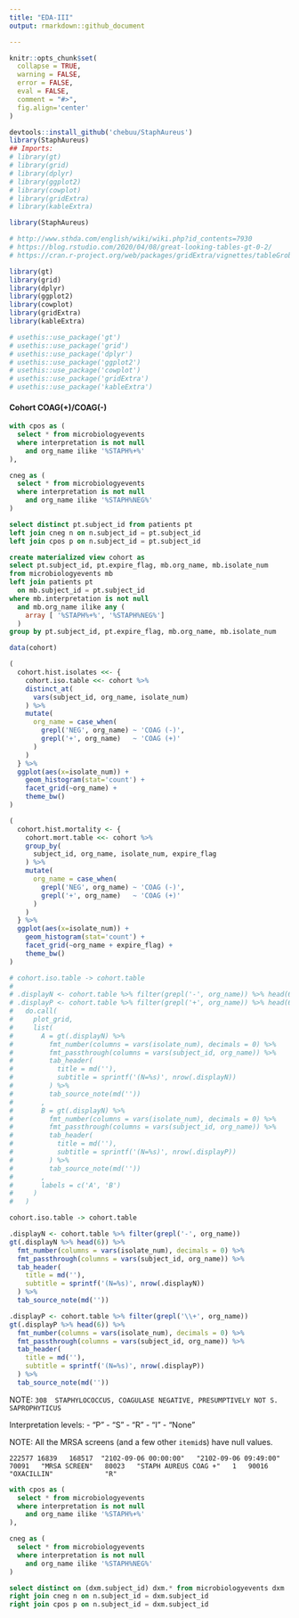 ```yaml
---
title: "EDA-III"
output: rmarkdown::github_document

---
```


```r
knitr::opts_chunk$set(
  collapse = TRUE,
  warning = FALSE,
  error = FALSE,
  eval = FALSE,
  comment = "#>",
  fig.align='center'
)
```


```r
devtools::install_github('chebuu/StaphAureus')
library(StaphAureus)
## Imports:
# library(gt)
# library(grid)
# library(dplyr)
# library(ggplot2)
# library(cowplot)
# library(gridExtra)
# library(kableExtra)
```

```r
library(StaphAureus)

# http://www.sthda.com/english/wiki/wiki.php?id_contents=7930
# https://blog.rstudio.com/2020/04/08/great-looking-tables-gt-0-2/
# https://cran.r-project.org/web/packages/gridExtra/vignettes/tableGrob.html

library(gt)
library(grid)
library(dplyr)
library(ggplot2)
library(cowplot)
library(gridExtra)
library(kableExtra)

# usethis::use_package('gt')
# usethis::use_package('grid')
# usethis::use_package('dplyr')
# usethis::use_package('ggplot2')
# usethis::use_package('cowplot')
# usethis::use_package('gridExtra')
# usethis::use_package('kableExtra')

```

#### Cohort COAG(+)/COAG(-)

```sql
with cpos as (
  select * from microbiologyevents 
  where interpretation is not null 
    and org_name ilike '%STAPH%+%'
),

cneg as (
  select * from microbiologyevents 
  where interpretation is not null 
    and org_name ilike '%STAPH%NEG%'
)

select distinct pt.subject_id from patients pt
left join cneg n on n.subject_id = pt.subject_id
left join cpos p on n.subject_id = pt.subject_id
```

```sql
create materialized view cohort as
select pt.subject_id, pt.expire_flag, mb.org_name, mb.isolate_num 
from microbiologyevents mb
left join patients pt 
  on mb.subject_id = pt.subject_id
where mb.interpretation is not null 
  and mb.org_name ilike any (
    array [ '%STAPH%+%', '%STAPH%NEG%']
  )
group by pt.subject_id, pt.expire_flag, mb.org_name, mb.isolate_num
```

```r
data(cohort)

(
  cohort.hist.isolates <<- {
    cohort.iso.table <<- cohort %>%
    distinct_at(
      vars(subject_id, org_name, isolate_num)
    ) %>%
    mutate(
      org_name = case_when(
        grepl('NEG', org_name) ~ 'COAG (-)',
        grepl('+', org_name)   ~ 'COAG (+)'
      )
    )
  } %>% 
  ggplot(aes(x=isolate_num)) +
    geom_histogram(stat='count') +
    facet_grid(~org_name) +
    theme_bw() 
)
```

```r
(
  cohort.hist.mortality <- {
    cohort.mort.table <<- cohort %>%
    group_by(
      subject_id, org_name, isolate_num, expire_flag
    ) %>%
    mutate(
      org_name = case_when(
        grepl('NEG', org_name) ~ 'COAG (-)',
        grepl('+', org_name)   ~ 'COAG (+)'
      )
    )
  } %>% 
  ggplot(aes(x=isolate_num)) +
    geom_histogram(stat='count') +
    facet_grid(~org_name + expire_flag) +
    theme_bw() 
)
```

```r
# cohort.iso.table -> cohort.table
# 
# .displayN <- cohort.table %>% filter(grepl('-', org_name)) %>% head(6)
# .displayP <- cohort.table %>% filter(grepl('+', org_name)) %>% head(6)
#   do.call(
#     plot_grid,
#     list(
#       A = gt(.displayN) %>%
#         fmt_number(columns = vars(isolate_num), decimals = 0) %>%
#         fmt_passthrough(columns = vars(subject_id, org_name)) %>%
#         tab_header(
#           title = md(''),
#           subtitle = sprintf('(N=%s)', nrow(.displayN))
#         ) %>%
#         tab_source_note(md(''))
#       ,
#       B = gt(.displayN) %>%
#         fmt_number(columns = vars(isolate_num), decimals = 0) %>%
#         fmt_passthrough(columns = vars(subject_id, org_name)) %>%
#         tab_header(
#           title = md(''),
#           subtitle = sprintf('(N=%s)', nrow(.displayP))
#         ) %>%
#         tab_source_note(md(''))
#       ,
#       labels = c('A', 'B')
#     ) 
#   )
```
```r
cohort.iso.table -> cohort.table

.displayN <- cohort.table %>% filter(grepl('-', org_name)) 
gt(.displayN %>% head(6)) %>%
  fmt_number(columns = vars(isolate_num), decimals = 0) %>%
  fmt_passthrough(columns = vars(subject_id, org_name)) %>%
  tab_header(
    title = md(''),
    subtitle = sprintf('(N=%s)', nrow(.displayN))
  ) %>%
  tab_source_note(md(''))

.displayP <- cohort.table %>% filter(grepl('\\+', org_name))
gt(.displayP %>% head(6)) %>%
  fmt_number(columns = vars(isolate_num), decimals = 0) %>%
  fmt_passthrough(columns = vars(subject_id, org_name)) %>%
  tab_header(
    title = md(''),
    subtitle = sprintf('(N=%s)', nrow(.displayP))
  ) %>%
  tab_source_note(md(''))
```

NOTE: `308	STAPHYLOCOCCUS, COAGULASE NEGATIVE, PRESUMPTIVELY NOT S. SAPROPHYTICUS`

Interpretation levels:
- "P"
- "S"
- "R"
- "I"
- "None"

NOTE: All the MRSA screens (and a few other `itemid`s) have null values.

`222577	16839	168517	"2102-09-06 00:00:00"	"2102-09-06 09:49:00"	70091	"MRSA SCREEN"	80023	"STAPH AUREUS COAG +"	1	90016	"OXACILLIN"				"R"`

```sql
with cpos as (
  select * from microbiologyevents 
  where interpretation is not null 
    and org_name ilike '%STAPH%+%'
),

cneg as (
  select * from microbiologyevents 
  where interpretation is not null 
    and org_name ilike '%STAPH%NEG%'
)

select distinct on (dxm.subject_id) dxm.* from microbiologyevents dxm
right join cneg n on n.subject_id = dxm.subject_id
right join cpos p on n.subject_id = dxm.subject_id
```
